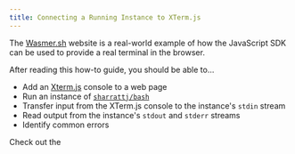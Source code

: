 ```yaml
---
title: Connecting a Running Instance to XTerm.js
---
```


The [Wasmer.sh][wasmer-sh] website is a real-world example of how the JavaScript
SDK can be used to provide a real terminal in the browser.

After reading this how-to guide, you should be able to...

- Add an [Xterm.js][xterm-js] console to a web page
- Run an instance of [`sharrattj/bash`][bash]
- Transfer input from the XTerm.js console to the instance's `stdin` stream
- Read output from the instance's `stdout` and `stderr` streams
- Identify common errors

Check out the


<Cards>
    <Card title="GitHub" href="https://github.com/wasmerio/wasmer-js/tree/main/examples/wasmer.sh" target="_blank" />
    <Card title="Online" href="https://github.com/wasmerio/wasmer-js" target="_blank" />
</Cards>


[wasmer-sh]: https://wasmer.sh/
[xterm-js]: https://xtermjs.org/
[bash]: https://wasmer.io/sharrattj/bash
